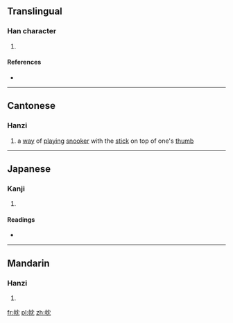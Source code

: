 ==Translingual==

===Han character===
{{Han char|rn=50|rad=巾|as=04|sn=7|four=4421<sub>2</sub>|canj=中月中月山 (LBLBU)|ids=⿰[[巾]][[冘]]}}

# {{defn|Han|sort=巾04}}

====References====
* {{Han ref|kx=0329.270|dkj=08822|dj=0634.360|hdz=10732.100|uh=5E0E|ud=24078|bh=CACC|bd=51916}}

----

==Cantonese==

===Hanzi===
{{yue-hanzi|jyut=[[zam2]]|y=jam2}}

# a [[way]] of [[play]]ing [[snooker]] with the [[stick]] on top of one's [[thumb]]

----

==Japanese==

===Kanji===
{{ja-kanji|grade=|rs=巾04}}

# {{defn|lang=ja|sort=巾04}}

====Readings====
* {{ja-readings|on=[[たん]] (tan), [[とん]] (ton)|kun=}}

----

==Mandarin==

===Hanzi===
{{cmn-hanzi|pin=[[dàn]] ([[dan4]])|wg=tan<sup>4</sup>}}

# {{defn|lang=cmn|sort=巾04}}

[[fr:帎]]
[[pl:帎]]
[[zh:帎]]